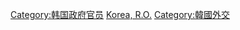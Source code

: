 {{Catnav|頁面分類|人类社会|人物|各職業人物|外交官}}
{{Catnav|頁面分類|人物|職業|外交官}}
{{Catnav|頁面分類|人物|各國人物|韓國人|韓國政治人物}}
{{Catnav|頁面分類|人物|各國人物|各國政治人物|韓國政治人物}}
{{Commonscat|Diplomats of South Korea}}

[[Category:韩国政府官员|Category:韩国政府官员]]
[[Category:各国外交官|Korea, R.O.]]
[[Category:韓國外交|Category:韓國外交]]